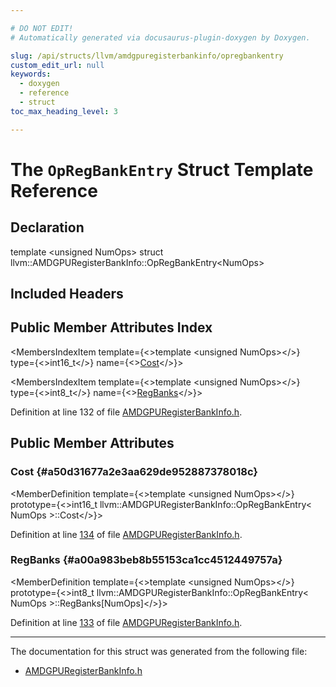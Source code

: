 ```yaml
---

# DO NOT EDIT!
# Automatically generated via docusaurus-plugin-doxygen by Doxygen.

slug: /api/structs/llvm/amdgpuregisterbankinfo/opregbankentry
custom_edit_url: null
keywords:
  - doxygen
  - reference
  - struct
toc_max_heading_level: 3

---
```





# The `OpRegBankEntry` Struct Template Reference

<DoxygenPage pluginConfig={pluginConfig}>



## Declaration

<CodeBlock>template &lt;unsigned NumOps&gt;
struct llvm::AMDGPURegisterBankInfo::OpRegBankEntry&lt;NumOps&gt;</CodeBlock>

## Included Headers

<IncludesList>
<IncludesListItem
  filePath="Target/AMDGPU/AMDGPURegisterBankInfo.h"
  permalink="/docs/api/files/lib/lib/target/lib/target/amdgpu/amdgpuregisterbankinfo-h"
  isLocal="true" />
</IncludesList>

## Public Member Attributes Index

<MembersIndex>

<MembersIndexItem
  template={<>template &lt;unsigned NumOps&gt;</>}
  type={<>int16&#95;t</>}
  name={<><a href="#a50d31677a2e3aa629de952887378018c">Cost</a></>}>
</MembersIndexItem>

<MembersIndexItem
  template={<>template &lt;unsigned NumOps&gt;</>}
  type={<>int8&#95;t</>}
  name={<><a href="#a00a983beb8b55153ca1cc4512449757a">RegBanks</a></>}>
</MembersIndexItem>

</MembersIndex>


Definition at line 132 of file <a href="/docs/api/files/lib/lib/target/lib/target/amdgpu/amdgpuregisterbankinfo-h">AMDGPURegisterBankInfo.h</a>.

<SectionDefinition>

## Public Member Attributes

### Cost {#a50d31677a2e3aa629de952887378018c}

<MemberDefinition
  template={<>template &lt;unsigned NumOps&gt;</>}
  prototype={<>int16&#95;t llvm::AMDGPURegisterBankInfo::OpRegBankEntry&lt; NumOps &gt;::Cost</>}>

Definition at line <a href="/docs/api/files/lib/lib/target/lib/target/amdgpu/amdgpuregisterbankinfo-h/#l00134">134</a> of file <a href="/docs/api/files/lib/lib/target/lib/target/amdgpu/amdgpuregisterbankinfo-h">AMDGPURegisterBankInfo.h</a>.
</MemberDefinition>

### RegBanks {#a00a983beb8b55153ca1cc4512449757a}

<MemberDefinition
  template={<>template &lt;unsigned NumOps&gt;</>}
  prototype={<>int8&#95;t llvm::AMDGPURegisterBankInfo::OpRegBankEntry&lt; NumOps &gt;::RegBanks&#91;NumOps&#93;</>}>

Definition at line <a href="/docs/api/files/lib/lib/target/lib/target/amdgpu/amdgpuregisterbankinfo-h/#l00133">133</a> of file <a href="/docs/api/files/lib/lib/target/lib/target/amdgpu/amdgpuregisterbankinfo-h">AMDGPURegisterBankInfo.h</a>.
</MemberDefinition>

</SectionDefinition>

<hr/>

The documentation for this struct was generated from the following file:

<ul>
<li><a href="/docs/api/files/lib/lib/target/lib/target/amdgpu/amdgpuregisterbankinfo-h">AMDGPURegisterBankInfo.h</a></li>
</ul>

</DoxygenPage>
